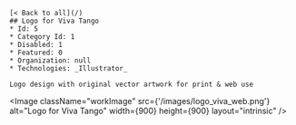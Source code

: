 
   
    [< Back to all](/)
    ## Logo for Viva Tango
    * Id: 5
    * Category Id: 1
    * Disabled: 1
    * Featured: 0
    * Organization: null
    * Technologies: _Illustrator_
    
    Logo design with original vector artwork for print & web use

<Image className="workImage" src={'/images/logo_viva_web.png'} alt="Logo for Viva Tango" width={900} height={900} layout="intrinsic" />
